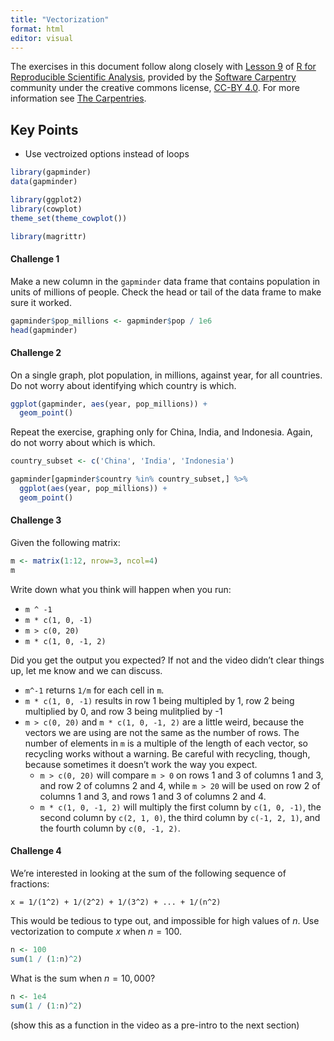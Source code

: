 ```yaml
---
title: "Vectorization"
format: html
editor: visual
---
```


The exercises in this document follow along closely with [Lesson 9](https://swcarpentry.github.io/r-novice-gapminder/09-vectorization.html) of [R for Reproducible Scientific Analysis](https://swcarpentry.github.io/r-novice-gapminder/), provided by the [Software Carpentry](https://software-carpentry.org/) community under the creative commons license, [CC-BY 4.0](https://creativecommons.org/licenses/by/4.0/). For more information see [The Carpentries](https://carpentries.org/).

::: callout-tip
## Key Points

-   Use vectroized options instead of loops
:::

```r
library(gapminder)
data(gapminder)

library(ggplot2)
library(cowplot)
theme_set(theme_cowplot())

library(magrittr)
```

#### Challenge 1

Make a new column in the `gapminder` data frame that contains population in units of millions of people. Check the head or tail of the data frame to make sure it worked.

<!-- Challenge 1 answer begin -->

```r
gapminder$pop_millions <- gapminder$pop / 1e6
head(gapminder)
```

<!-- Challenge 1 answer end -->

#### Challenge 2

On a single graph, plot population, in millions, against year, for all countries. Do not worry about identifying which country is which.

<!-- Challenge 2a answer begin -->

```r
ggplot(gapminder, aes(year, pop_millions)) +
  geom_point()
```

<!-- Challenge 2a answer end -->

Repeat the exercise, graphing only for China, India, and Indonesia. Again, do not worry about which is which.

<!-- Challenge 2b answer begin -->

```r
country_subset <- c('China', 'India', 'Indonesia')

gapminder[gapminder$country %in% country_subset,] %>%
  ggplot(aes(year, pop_millions)) +
  geom_point()
```

<!-- Challenge 2b answer end -->

#### Challenge 3

Given the following matrix:

```r
m <- matrix(1:12, nrow=3, ncol=4)
m
```

Write down what you think will happen when you run:

-   `m ^ -1`
-   `m * c(1, 0, -1)`
-   `m > c(0, 20)`
-   `m * c(1, 0, -1, 2)`

Did you get the output you expected? If not and the video didn't clear things up, let me know and we can discuss.

<!-- Challenge 3 answer begin -->

-   `m^-1` returns `1/m` for each cell in `m`.
-   `m * c(1, 0, -1)` results in row 1 being multipled by 1, row 2 being multiplied by 0, and row 3 being mulitplied by -1
-   `m > c(0, 20)` and `m * c(1, 0, -1, 2)` are a little weird, because the vectors we are using are not the same as the number of rows. The number of elements in `m` is a multiple of the length of each vector, so recycling works without a warning. Be careful with recycling, though, because sometimes it doesn't work the way you expect.
    -   `m > c(0, 20)` will compare `m > 0` on rows 1 and 3 of columns 1 and 3, and row 2 of columns 2 and 4, while `m > 20` will be used on row 2 of columns 1 and 3, and rows 1 and 3 of columns 2 and 4.
    -   `m * c(1, 0, -1, 2)` will multiply the first column by `c(1, 0, -1)`, the second column by `c(2, 1, 0)`, the third column by `c(-1, 2, 1)`, and the fourth column by `c(0, -1, 2)`.

<!-- Challenge 3 answer end -->

#### Challenge 4

We're interested in looking at the sum of the following sequence of fractions:

    x = 1/(1^2) + 1/(2^2) + 1/(3^2) + ... + 1/(n^2)

This would be tedious to type out, and impossible for high values of $n$. Use vectorization to compute $x$ when $n=100$.

<!-- Challenge 4a answer begin -->

```r
n <- 100
sum(1 / (1:n)^2)
```

<!-- Challenge 4a answer end -->

What is the sum when $n=10,000$?

<!-- Challenge 4b answer begin -->

```r
n <- 1e4
sum(1 / (1:n)^2)
```

<!-- Challenge 4b answer end -->

(show this as a function in the video as a pre-intro to the next section)
